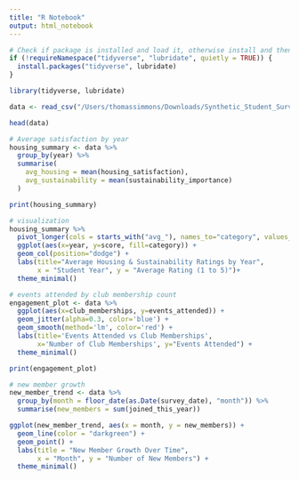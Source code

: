 ```yaml
---
title: "R Notebook"
output: html_notebook
---
```


```r
# Check if package is installed and load it, otherwise install and then load
if (!requireNamespace("tidyverse", "lubridate", quietly = TRUE)) {
  install.packages("tidyverse", lubridate)
}

library(tidyverse, lubridate)
```

```r
data <- read_csv("/Users/thomassimmons/Downloads/Synthetic_Student_Survey_Data.csv", show_col_types = FALSE)
```

```r
head(data)
```

```r
# Average satisfaction by year
housing_summary <- data %>%
  group_by(year) %>%
  summarise(
    avg_housing = mean(housing_satisfaction),
    avg_sustainability = mean(sustainability_importance)
  )

print(housing_summary)
```

```r
# visualization
housing_summary %>%
  pivot_longer(cols = starts_with("avg_"), names_to="category", values_to="score") %>%
  ggplot(aes(x=year, y=score, fill=category)) +
  geom_col(position="dodge") +
  labs(title="Average Housing & Sustainability Ratings by Year",
       x = "Student Year", y = "Average Rating (1 to 5)")+
  theme_minimal()
```

```r
# events attended by club membership count
engagement_plot <- data %>% 
  ggplot(aes(x=club_memberships, y=events_attended)) +
  geom_jitter(alpha=0.3, color='blue') +
  geom_smooth(method='lm', color='red') +
  labs(title='Events Attended vs Club Memberships',
       x='Number of Club Memberships', y="Events Attended") +
  theme_minimal()

print(engagement_plot)
```

```r
# new member growth
new_member_trend <- data %>%
  group_by(month = floor_date(as.Date(survey_date), "month")) %>%
  summarise(new_members = sum(joined_this_year))

ggplot(new_member_trend, aes(x = month, y = new_members)) +
  geom_line(color = "darkgreen") +
  geom_point() +
  labs(title = "New Member Growth Over Time",
       x = "Month", y = "Number of New Members") +
  theme_minimal()
```









